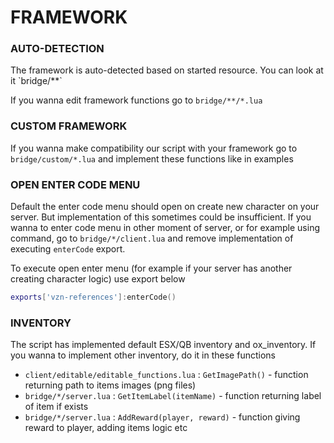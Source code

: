 
# FRAMEWORK

### AUTO-DETECTION

<Callout type="info" emoji="ℹ️">
    The framework is auto-detected based on started resource. You can look at it `bridge/**`
</Callout>

If you wanna edit framework functions go to `bridge/**/*.lua`

### CUSTOM FRAMEWORK

If you wanna make compatibility our script with your framework go to `bridge/custom/*.lua` and implement these functions like in examples

### OPEN ENTER CODE MENU

Default the enter code menu should open on create new character on your server. But implementation of this sometimes could be insufficient. If you wanna to enter code menu in other moment of server, or for example using command, go to `bridge/*/client.lua` and remove implementation of executing `enterCode` export.

To execute open enter menu (for example if your server has another creating character logic) use export below

```lua copy
exports['vzn-references']:enterCode()
```

### INVENTORY

The script has implemented default ESX/QB inventory and ox_inventory. If you wanna to implement other inventory, do it in these functions

-   `client/editable/editable_functions.lua` : `GetImagePath()` - function returning path to items images (png files)
-   `bridge/*/server.lua` : `GetItemLabel(itemName)` - function returning label of item if exists
-   `bridge/*/server.lua` : `AddReward(player, reward)` - function giving reward to player, adding items logic etc
